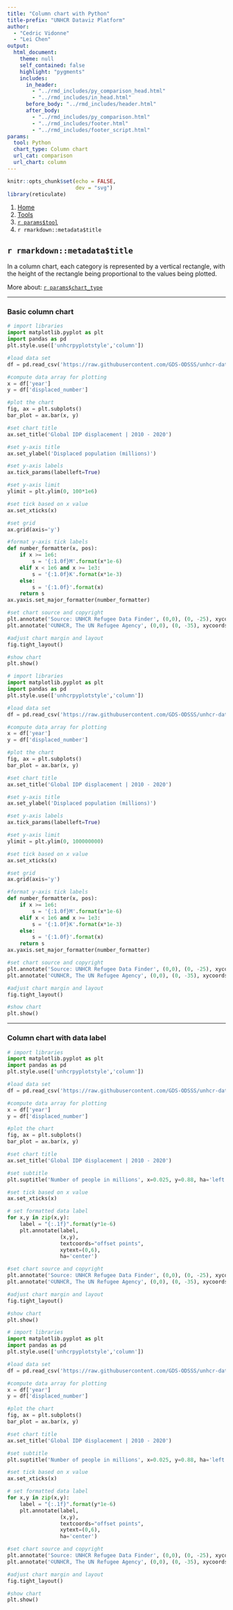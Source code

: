 ```yaml
---
title: "Column chart with Python"
title-prefix: "UNHCR Dataviz Platform"
author:
  - "Cedric Vidonne"
  - "Lei Chen"
output:
  html_document:
    theme: null
    self_contained: false
    highlight: "pygments"
    includes:
      in_header:
        - "../rmd_includes/py_comparison_head.html"
        - "../rmd_includes/in_head.html"
      before_body: "../rmd_includes/header.html"
      after_body:
        - "../rmd_includes/py_comparison.html"
        - "../rmd_includes/footer.html"
        - "../rmd_includes/footer_script.html"
params:
  tool: Python
  chart_type: Column chart
  url_cat: comparison
  url_chart: column
---
```


```r
knitr::opts_chunk$set(echo = FALSE,
                      dev = "svg")
library(reticulate)
```

<main id="tools" class="container py-5">

<!-- Breadcrumb is filled automatically with the text from Title and Tool parameter in YAML --> 
<nav aria-label="breadcrumb">
    <ol class="breadcrumb">
        <li class="breadcrumb-item"><a href="../../">Home</a></li>
        <li class="breadcrumb-item"><a href="../">Tools</a></li>
        <li class="breadcrumb-item"><a href="../`r tolower(params$tool)`/">`r params$tool`</a></li>
        <li class="breadcrumb-item active" aria-current="page">`r rmarkdown::metadata$title`</li>
    </ol>
</nav>

<!-- Intro header --> 
<div class="my-5 text-center">

## `r rmarkdown::metadata$title`

<div class="row justify-content-center">
<div class="col-lg-8">

<!-- Only text to change below, the rest comes from the YAML --> 
In a column chart, each category is represented by a vertical rectangle, with the height of the rectangle being proportional to the values being plotted.

More about: <a href="../../chart_gallery/`r params$url_cat`.html#`r params$url_chart`">`r params$chart_type`</a>

</div>
</div>
</div>


----

<!-- Beginning of section, should be preceded by hr (----) --> 
<section class="my-5">

### Basic column chart

<div class="row">

<!-- First column for large screen --> 
<div class="col-lg-6">

```python
# import libraries
import matplotlib.pyplot as plt
import pandas as pd
plt.style.use(['unhcrpyplotstyle','column'])

#load data set
df = pd.read_csv('https://raw.githubusercontent.com/GDS-ODSSS/unhcr-dataviz-platform/master/data/comparison/column.csv')

#compute data array for plotting
x = df['year']
y = df['displaced_number']

#plot the chart
fig, ax = plt.subplots()
bar_plot = ax.bar(x, y)

#set chart title
ax.set_title('Global IDP displacement | 2010 - 2020')

#set y-axis title
ax.set_ylabel('Displaced population (millions)')

#set y-axis labels
ax.tick_params(labelleft=True)

#set y-axis limit
ylimit = plt.ylim(0, 100*1e6)

#set tick based on x value
ax.set_xticks(x)

#set grid
ax.grid(axis='y')

#format y-axis tick labels
def number_formatter(x, pos):
    if x >= 1e6:
        s = '{:1.0f}M'.format(x*1e-6)
    elif x < 1e6 and x >= 1e3:
        s = '{:1.0f}K'.format(x*1e-3)
    else: 
        s = '{:1.0f}'.format(x)
    return s
ax.yaxis.set_major_formatter(number_formatter)

#set chart source and copyright
plt.annotate('Source: UNHCR Refugee Data Finder', (0,0), (0, -25), xycoords='axes fraction', textcoords='offset points', va='top', color = '#666666', fontsize=9)
plt.annotate('©UNHCR, The UN Refugee Agency', (0,0), (0, -35), xycoords='axes fraction', textcoords='offset points', va='top', color = '#666666', fontsize=9)

#adjust chart margin and layout
fig.tight_layout()

#show chart
plt.show()
```

</div>
<!-- End First column --->

<!-- Second column for large screen --> 
<div class="col-lg-6">



```python
# import libraries
import matplotlib.pyplot as plt
import pandas as pd
plt.style.use(['unhcrpyplotstyle','column'])

#load data set
df = pd.read_csv('https://raw.githubusercontent.com/GDS-ODSSS/unhcr-dataviz-platform/master/data/comparison/column.csv')

#compute data array for plotting
x = df['year']
y = df['displaced_number']

#plot the chart
fig, ax = plt.subplots()
bar_plot = ax.bar(x, y)

#set chart title
ax.set_title('Global IDP displacement | 2010 - 2020')

#set y-axis title
ax.set_ylabel('Displaced population (millions)')

#set y-axis labels
ax.tick_params(labelleft=True)

#set y-axis limit
ylimit = plt.ylim(0, 100000000)

#set tick based on x value
ax.set_xticks(x)

#set grid
ax.grid(axis='y')

#format y-axis tick labels
def number_formatter(x, pos):
    if x >= 1e6:
        s = '{:1.0f}M'.format(x*1e-6)
    elif x < 1e6 and x >= 1e3:
        s = '{:1.0f}K'.format(x*1e-3)
    else: 
        s = '{:1.0f}'.format(x)
    return s
ax.yaxis.set_major_formatter(number_formatter)

#set chart source and copyright
plt.annotate('Source: UNHCR Refugee Data Finder', (0,0), (0, -25), xycoords='axes fraction', textcoords='offset points', va='top', color = '#666666', fontsize=9)
plt.annotate('©UNHCR, The UN Refugee Agency', (0,0), (0, -35), xycoords='axes fraction', textcoords='offset points', va='top', color = '#666666', fontsize=9)

#adjust chart margin and layout
fig.tight_layout()

#show chart
plt.show()
```


</div>
<!-- End Second column --->

</div>
</section>
<!-- End of section --->


----

<!-- Beginning of section, should be preceded by hr (----) --> 
<section class="my-5">

### Column chart with data label

<div class="row">

<!-- First column for large screen --> 
<div class="col-lg-6">

```python
# import libraries
import matplotlib.pyplot as plt
import pandas as pd
plt.style.use(['unhcrpyplotstyle','column'])

#load data set
df = pd.read_csv('https://raw.githubusercontent.com/GDS-ODSSS/unhcr-dataviz-platform/master/data/comparison/column.csv')

#compute data array for plotting
x = df['year']
y = df['displaced_number']

#plot the chart
fig, ax = plt.subplots()
bar_plot = ax.bar(x, y)

#set chart title
ax.set_title('Global IDP displacement | 2010 - 2020')

#set subtitle
plt.suptitle('Number of people in millions', x=0.025, y=0.88, ha='left')

#set tick based on x value 
ax.set_xticks(x)

# set formatted data label
for x,y in zip(x,y):
    label = "{:.1f}".format(y*1e-6)
    plt.annotate(label,
                 (x,y),
                 textcoords="offset points",
                 xytext=(0,6), 
                 ha='center')

#set chart source and copyright
plt.annotate('Source: UNHCR Refugee Data Finder', (0,0), (0, -25), xycoords='axes fraction', textcoords='offset points', va='top', color = '#666666', fontsize=9)
plt.annotate('©UNHCR, The UN Refugee Agency', (0,0), (0, -35), xycoords='axes fraction', textcoords='offset points', va='top', color = '#666666', fontsize=9)

#adjust chart margin and layout
fig.tight_layout()

#show chart
plt.show()
```

</div>
<!-- End First column --->

<!-- Second column for large screen --> 
<div class="col-lg-6">



```python
# import libraries
import matplotlib.pyplot as plt
import pandas as pd
plt.style.use(['unhcrpyplotstyle','column'])

#load data set
df = pd.read_csv('https://raw.githubusercontent.com/GDS-ODSSS/unhcr-dataviz-platform/master/data/comparison/column.csv')

#compute data array for plotting
x = df['year']
y = df['displaced_number']

#plot the chart
fig, ax = plt.subplots()
bar_plot = ax.bar(x, y)

#set chart title
ax.set_title('Global IDP displacement | 2010 - 2020')

#set subtitle
plt.suptitle('Number of people in millions', x=0.025, y=0.88, ha='left')

#set tick based on x value 
ax.set_xticks(x)

# set formatted data label
for x,y in zip(x,y):
    label = "{:.1f}".format(y*1e-6)
    plt.annotate(label,
                 (x,y),
                 textcoords="offset points",
                 xytext=(0,6), 
                 ha='center')

#set chart source and copyright
plt.annotate('Source: UNHCR Refugee Data Finder', (0,0), (0, -25), xycoords='axes fraction', textcoords='offset points', va='top', color = '#666666', fontsize=9)
plt.annotate('©UNHCR, The UN Refugee Agency', (0,0), (0, -35), xycoords='axes fraction', textcoords='offset points', va='top', color = '#666666', fontsize=9)

#adjust chart margin and layout
fig.tight_layout()

#show chart
plt.show()
```


</div>
<!-- End Second column --->

</div>
</section>
<!-- End of section --->


</main>
